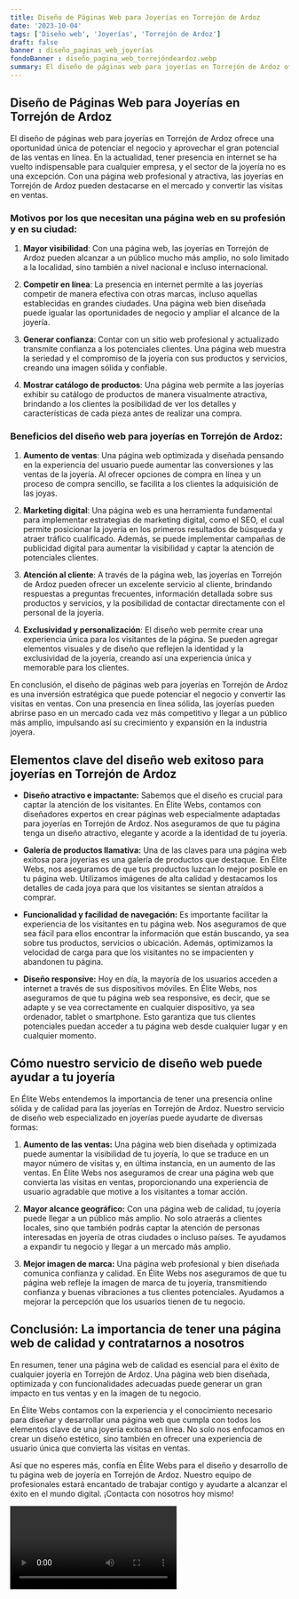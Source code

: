 ```yaml
---
title: Diseño de Páginas Web para Joyerías en Torrejón de Ardoz
date: '2023-10-04'
tags: ['Diseño web', 'Joyerías', 'Torrejón de Ardoz']
draft: false
banner : diseño_paginas_web_joyerías
fondoBanner : diseño_pagina_web_torrejóndeardoz.webp
summary: El diseño de páginas web para joyerías en Torrejón de Ardoz ofrece una oportunidad única de potenciar el negocio y aprovechar el gran potencial de las ventas en línea. En la actualidad, tener presencia en internet se ha vuelto indispensable para cualquier empresa, y el sector de la joyería no es una excepción. Con una página web profesional y atractiva, las joyerías en Torrejón de Ardoz pueden destacarse en el mercado y convertir las visitas en ventas.
---
```


## Diseño de Páginas Web para Joyerías en Torrejón de Ardoz

El diseño de páginas web para joyerías en Torrejón de Ardoz ofrece una oportunidad única de potenciar el negocio y aprovechar el gran potencial de las ventas en línea. En la actualidad, tener presencia en internet se ha vuelto indispensable para cualquier empresa, y el sector de la joyería no es una excepción. Con una página web profesional y atractiva, las joyerías en Torrejón de Ardoz pueden destacarse en el mercado y convertir las visitas en ventas.

### Motivos por los que necesitan una página web en su profesión y en su ciudad:

1. **Mayor visibilidad**: Con una página web, las joyerías en Torrejón de Ardoz pueden alcanzar a un público mucho más amplio, no solo limitado a la localidad, sino también a nivel nacional e incluso internacional.

2. **Competir en línea**: La presencia en internet permite a las joyerías competir de manera efectiva con otras marcas, incluso aquellas establecidas en grandes ciudades. Una página web bien diseñada puede igualar las oportunidades de negocio y ampliar el alcance de la joyería.

3. **Generar confianza**: Contar con un sitio web profesional y actualizado transmite confianza a los potenciales clientes. Una página web muestra la seriedad y el compromiso de la joyería con sus productos y servicios, creando una imagen sólida y confiable.

4. **Mostrar catálogo de productos**: Una página web permite a las joyerías exhibir su catálogo de productos de manera visualmente atractiva, brindando a los clientes la posibilidad de ver los detalles y características de cada pieza antes de realizar una compra.

### Beneficios del diseño web para joyerías en Torrejón de Ardoz:

1. **Aumento de ventas**: Una página web optimizada y diseñada pensando en la experiencia del usuario puede aumentar las conversiones y las ventas de la joyería. Al ofrecer opciones de compra en línea y un proceso de compra sencillo, se facilita a los clientes la adquisición de las joyas.

2. **Marketing digital**: Una página web es una herramienta fundamental para implementar estrategias de marketing digital, como el SEO, el cual permite posicionar la joyería en los primeros resultados de búsqueda y atraer tráfico cualificado. Además, se puede implementar campañas de publicidad digital para aumentar la visibilidad y captar la atención de potenciales clientes.

3. **Atención al cliente**: A través de la página web, las joyerías en Torrejón de Ardoz pueden ofrecer un excelente servicio al cliente, brindando respuestas a preguntas frecuentes, información detallada sobre sus productos y servicios, y la posibilidad de contactar directamente con el personal de la joyería.

4. **Exclusividad y personalización**: El diseño web permite crear una experiencia única para los visitantes de la página. Se pueden agregar elementos visuales y de diseño que reflejen la identidad y la exclusividad de la joyería, creando así una experiencia única y memorable para los clientes.

En conclusión, el diseño de páginas web para joyerías en Torrejón de Ardoz es una inversión estratégica que puede potenciar el negocio y convertir las visitas en ventas. Con una presencia en línea sólida, las joyerías pueden abrirse paso en un mercado cada vez más competitivo y llegar a un público más amplio, impulsando así su crecimiento y expansión en la industria joyera.

<GifSeo />

<Cta />

## Elementos clave del diseño web exitoso para joyerías en Torrejón de Ardoz

- **Diseño atractivo e impactante:** Sabemos que el diseño es crucial para captar la atención de los visitantes. En Élite Webs, contamos con diseñadores expertos en crear páginas web especialmente adaptadas para joyerías en Torrejón de Ardoz. Nos aseguramos de que tu página tenga un diseño atractivo, elegante y acorde a la identidad de tu joyería.

- **Galería de productos llamativa:** Una de las claves para una página web exitosa para joyerías es una galería de productos que destaque. En Élite Webs, nos aseguramos de que tus productos luzcan lo mejor posible en tu página web. Utilizamos imágenes de alta calidad y destacamos los detalles de cada joya para que los visitantes se sientan atraídos a comprar.

- **Funcionalidad y facilidad de navegación:** Es importante facilitar la experiencia de los visitantes en tu página web. Nos aseguramos de que sea fácil para ellos encontrar la información que están buscando, ya sea sobre tus productos, servicios o ubicación. Además, optimizamos la velocidad de carga para que los visitantes no se impacienten y abandonen tu página.

- **Diseño responsive:** Hoy en día, la mayoría de los usuarios acceden a internet a través de sus dispositivos móviles. En Élite Webs, nos aseguramos de que tu página web sea responsive, es decir, que se adapte y se vea correctamente en cualquier dispositivo, ya sea ordenador, tablet o smartphone. Esto garantiza que tus clientes potenciales puedan acceder a tu página web desde cualquier lugar y en cualquier momento.

## Cómo nuestro servicio de diseño web puede ayudar a tu joyería

En Élite Webs entendemos la importancia de tener una presencia online sólida y de calidad para las joyerías en Torrejón de Ardoz. Nuestro servicio de diseño web especializado en joyerías puede ayudarte de diversas formas:

1. **Aumento de las ventas:** Una página web bien diseñada y optimizada puede aumentar la visibilidad de tu joyería, lo que se traduce en un mayor número de visitas y, en última instancia, en un aumento de las ventas. En Élite Webs nos aseguramos de crear una página web que convierta las visitas en ventas, proporcionando una experiencia de usuario agradable que motive a los visitantes a tomar acción.

2. **Mayor alcance geográfico:** Con una página web de calidad, tu joyería puede llegar a un público más amplio. No solo atraerás a clientes locales, sino que también podrás captar la atención de personas interesadas en joyería de otras ciudades o incluso países. Te ayudamos a expandir tu negocio y llegar a un mercado más amplio.

3. **Mejor imagen de marca:** Una página web profesional y bien diseñada comunica confianza y calidad. En Élite Webs nos aseguramos de que tu página web refleje la imagen de marca de tu joyería, transmitiendo confianza y buenas vibraciones a tus clientes potenciales. Ayudamos a mejorar la percepción que los usuarios tienen de tu negocio.

## Conclusión: La importancia de tener una página web de calidad y contratarnos a nosotros

En resumen, tener una página web de calidad es esencial para el éxito de cualquier joyería en Torrejón de Ardoz. Una página web bien diseñada, optimizada y con funcionalidades adecuadas puede generar un gran impacto en tus ventas y en la imagen de tu negocio.

En Élite Webs contamos con la experiencia y el conocimiento necesario para diseñar y desarrollar una página web que cumpla con todos los elementos clave de una joyería exitosa en línea. No solo nos enfocamos en crear un diseño estético, sino también en ofrecer una experiencia de usuario única que convierta las visitas en ventas.

Así que no esperes más, confía en Élite Webs para el diseño y desarrollo de tu página web de joyería en Torrejón de Ardoz. Nuestro equipo de profesionales estará encantado de trabajar contigo y ayudarte a alcanzar el éxito en el mundo digital. ¡Contacta con nosotros hoy mismo!

<Video />

<CtaBot job='Joyerías' city='Torrejón de Ardoz'/>

<Gmaps query='Torrejón de Ardoz+españa+maps' />